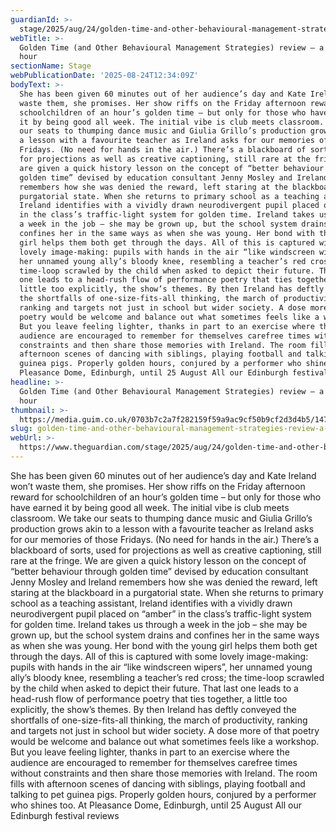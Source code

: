 ```yaml
---
guardianId: >-
  stage/2025/aug/24/golden-time-and-other-behavioural-management-strategies-review-pleasance-dome-edinburgh
webTitle: >-
  Golden Time (and Other Behavioural Management Strategies) review – a magic
  hour
sectionName: Stage
webPublicationDate: '2025-08-24T12:34:09Z'
bodyText: >-
  She has been given 60 minutes out of her audience’s day and Kate Ireland won’t
  waste them, she promises. Her show riffs on the Friday afternoon reward for
  schoolchildren of an hour’s golden time – but only for those who have earned
  it by being good all week. The initial vibe is club meets classroom. We take
  our seats to thumping dance music and Giulia Grillo’s production grows akin to
  a lesson with a favourite teacher as Ireland asks for our memories of those
  Fridays. (No need for hands in the air.) There’s a blackboard of sorts, used
  for projections as well as creative captioning, still rare at the fringe. We
  are given a quick history lesson on the concept of “better behaviour through
  golden time” devised by education consultant Jenny Mosley and Ireland
  remembers how she was denied the reward, left staring at the blackboard in a
  purgatorial state. When she returns to primary school as a teaching assistant,
  Ireland identifies with a vividly drawn neurodivergent pupil placed on “amber”
  in the class’s traffic-light system for golden time. Ireland takes us through
  a week in the job – she may be grown up, but the school system drains and
  confines her in the same ways as when she was young. Her bond with the young
  girl helps them both get through the days. All of this is captured with some
  lovely image-making: pupils with hands in the air “like windscreen wipers”,
  her unnamed young ally’s bloody knee, resembling a teacher’s red cross; the
  time-loop scrawled by the child when asked to depict their future. That last
  one leads to a head-rush flow of performance poetry that ties together, a
  little too explicitly, the show’s themes. By then Ireland has deftly conveyed
  the shortfalls of one-size-fits-all thinking, the march of productivity,
  ranking and targets not just in school but wider society. A dose more of that
  poetry would be welcome and balance out what sometimes feels like a workshop.
  But you leave feeling lighter, thanks in part to an exercise where the
  audience are encouraged to remember for themselves carefree times without
  constraints and then share those memories with Ireland. The room fills with
  afternoon scenes of dancing with siblings, playing football and talking to pet
  guinea pigs. Properly golden hours, conjured by a performer who shines too. At
  Pleasance Dome, Edinburgh, until 25 August All our Edinburgh festival reviews
headline: >-
  Golden Time (and Other Behavioural Management Strategies) review – a magic
  hour
thumbnail: >-
  https://media.guim.co.uk/0703b7c2a7f282159f59a9ac9cf50b9cf2d3d4b5/147_145_1525_1221/500.jpg
slug: golden-time-and-other-behavioural-management-strategies-review-a-magic-hour
webUrl: >-
  https://www.theguardian.com/stage/2025/aug/24/golden-time-and-other-behavioural-management-strategies-review-pleasance-dome-edinburgh
---
```

She has been given 60 minutes out of her audience’s day and Kate Ireland won’t waste them, she promises. Her show riffs on the Friday afternoon reward for schoolchildren of an hour’s golden time – but only for those who have earned it by being good all week. The initial vibe is club meets classroom. We take our seats to thumping dance music and Giulia Grillo’s production grows akin to a lesson with a favourite teacher as Ireland asks for our memories of those Fridays. (No need for hands in the air.) There’s a blackboard of sorts, used for projections as well as creative captioning, still rare at the fringe. We are given a quick history lesson on the concept of “better behaviour through golden time” devised by education consultant Jenny Mosley and Ireland remembers how she was denied the reward, left staring at the blackboard in a purgatorial state. When she returns to primary school as a teaching assistant, Ireland identifies with a vividly drawn neurodivergent pupil placed on “amber” in the class’s traffic-light system for golden time. Ireland takes us through a week in the job – she may be grown up, but the school system drains and confines her in the same ways as when she was young. Her bond with the young girl helps them both get through the days. All of this is captured with some lovely image-making: pupils with hands in the air “like windscreen wipers”, her unnamed young ally’s bloody knee, resembling a teacher’s red cross; the time-loop scrawled by the child when asked to depict their future. That last one leads to a head-rush flow of performance poetry that ties together, a little too explicitly, the show’s themes. By then Ireland has deftly conveyed the shortfalls of one-size-fits-all thinking, the march of productivity, ranking and targets not just in school but wider society. A dose more of that poetry would be welcome and balance out what sometimes feels like a workshop. But you leave feeling lighter, thanks in part to an exercise where the audience are encouraged to remember for themselves carefree times without constraints and then share those memories with Ireland. The room fills with afternoon scenes of dancing with siblings, playing football and talking to pet guinea pigs. Properly golden hours, conjured by a performer who shines too. At Pleasance Dome, Edinburgh, until 25 August All our Edinburgh festival reviews
